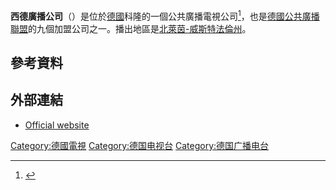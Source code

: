 {{noteTA
|G1=DE
}}

{{expand|time=2015-10-09T13:03:32+00:00}}
'''西德廣播公司'''（{{lang-de|'''Westdeutscher Rundfunk'''}}）是位於[[德國|德國]]科隆的一個公共廣播電視公司<ref>{{cite web |url=http://nrl.northumbria.ac.uk/10276/1/The_Structural_Developments_of_Regional_Television_in_Britain_and_German___.pdf |title=Potschka, Christian and Golding, Peter (2012) The structural developments of regional broadcasting in Britain and Germany. Media History 18(3-4): 443-458 |accessdate=2014-12-02 |archive-date=2017-10-18 |archive-url=https://web.archive.org/web/20171018041932/http://nrl.northumbria.ac.uk/10276/1/The_Structural_Developments_of_Regional_Television_in_Britain_and_German___.pdf |dead-url=no }}</ref>，也是[[德國公共廣播聯盟|德國公共廣播聯盟]]的九個加盟公司之一。播出地區是[[北萊茵-威斯特法倫州|北萊茵-威斯特法倫州]]。
==參考資料==
{{Reflist}}
==外部連結==
{{Commons|Westdeutscher Rundfunk}}
* [http://www.wdr.de Official website] {{Wayback|url=http://www.wdr.de/ |date=20130507120849 }}

{{ARD/ZDF}}
{{歐洲廣播聯盟成員}}

[[Category:德國電視|Category:德國電視]]
[[Category:德国电视台|Category:德国电视台]]
[[Category:德国广播电台|Category:德国广播电台]]